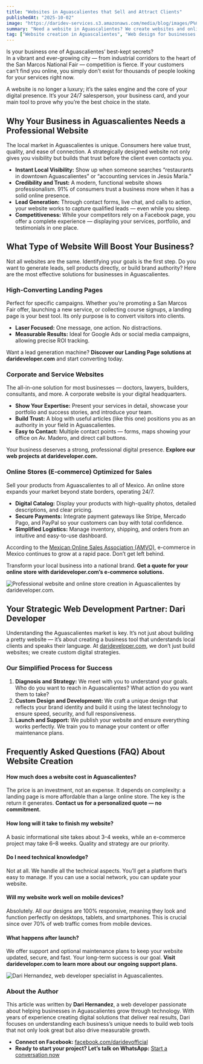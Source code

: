 ```yaml
---
title: "Websites in Aguascalientes that Sell and Attract Clients"
publishedAt: "2025-10-02"
image: "https://daridev-services.s3.amazonaws.com/media/blog/images/P%C3%A1ginas_Web_en_Aguascalientes.445Z.png"
summary: "Need a website in Aguascalientes? We create websites and online stores that attract clients, increase your sales, and strengthen your brand. Get a quote for your project today!"
tag: ["Website creation in Aguascalientes", "Web design for businesses in Aguascalientes", "How much does a website cost in Aguascalientes", "Create an online store in Aguascalientes", "Professional web developer"]
---
```


Is your business one of Aguascalientes’ best-kept secrets?  
In a vibrant and ever-growing city — from industrial corridors to the heart of the San Marcos National Fair — competition is fierce. If your customers can’t find you online, you simply don’t exist for thousands of people looking for your services right now.

A website is no longer a luxury; it’s the sales engine and the core of your digital presence. It’s your 24/7 salesperson, your business card, and your main tool to prove why you’re the best choice in the state.

## Why Your Business in Aguascalientes Needs a Professional Website

The local market in Aguascalientes is unique. Consumers here value trust, quality, and ease of connection. A strategically designed website not only gives you visibility but builds that trust before the client even contacts you.

  * **Instant Local Visibility:** Show up when someone searches “restaurants in downtown Aguascalientes” or “accounting services in Jesús María.”
  * **Credibility and Trust:** A modern, functional website shows professionalism. 91% of consumers trust a business more when it has a solid online presence.
  * **Lead Generation:** Through contact forms, live chat, and calls to action, your website works to capture qualified leads — even while you sleep.
  * **Competitiveness:** While your competitors rely on a Facebook page, you offer a complete experience — displaying your services, portfolio, and testimonials in one place.

## What Type of Website Will Boost Your Business?

Not all websites are the same. Identifying your goals is the first step. Do you want to generate leads, sell products directly, or build brand authority? Here are the most effective solutions for businesses in Aguascalientes.

### High-Converting Landing Pages

Perfect for specific campaigns. Whether you’re promoting a San Marcos Fair offer, launching a new service, or collecting course signups, a landing page is your best tool. Its only purpose is to convert visitors into clients.

  * **Laser Focused:** One message, one action. No distractions.
  * **Measurable Results:** Ideal for Google Ads or social media campaigns, allowing precise ROI tracking.

Want a lead generation machine? **Discover our Landing Page solutions at darideveloper.com** and start converting today.

### Corporate and Service Websites

The all-in-one solution for most businesses — doctors, lawyers, builders, consultants, and more. A corporate website is your digital headquarters.

  * **Show Your Expertise:** Present your services in detail, showcase your portfolio and success stories, and introduce your team.
  * **Build Trust:** A blog with useful articles (like this one) positions you as an authority in your field in Aguascalientes.
  * **Easy to Contact:** Multiple contact points — forms, maps showing your office on Av. Madero, and direct call buttons.

Your business deserves a strong, professional digital presence. **Explore our web projects at darideveloper.com.**

### Online Stores (E-commerce) Optimized for Sales

Sell your products from Aguascalientes to all of Mexico. An online store expands your market beyond state borders, operating 24/7.

  * **Digital Catalog:** Display your products with high-quality photos, detailed descriptions, and clear pricing.
  * **Secure Payments:** Integrate payment gateways like Stripe, Mercado Pago, and PayPal so your customers can buy with total confidence.
  * **Simplified Logistics:** Manage inventory, shipping, and orders from an intuitive and easy-to-use dashboard.

According to the [Mexican Online Sales Association (AMVO)](https://www.amvo.org.mx/), e-commerce in Mexico continues to grow at a rapid pace. Don’t get left behind.

Transform your local business into a national brand. **Get a quote for your online store with darideveloper.com’s e-commerce solutions.**


![Professional website and online store creation in Aguascalientes by darideveloper.com.](https://ik.imagekit.io/14vwzifhw/dari/pagina%20web%20/image.png?updatedAt=1759885230293 "Professional website and online store creation in Aguascalientes by darideveloper.com.")


## Your Strategic Web Development Partner: Dari Developer

Understanding the Aguascalientes market is key. It’s not just about building a pretty website — it’s about creating a business tool that understands local clients and speaks their language. At [darideveloper.com](https://darideveloper.com/), we don’t just build websites; we create custom digital strategies.

### Our Simplified Process for Success

1. **Diagnosis and Strategy:** We meet with you to understand your goals. Who do you want to reach in Aguascalientes? What action do you want them to take?
2. **Custom Design and Development:** We craft a unique design that reflects your brand identity and build it using the latest technology to ensure speed, security, and full responsiveness.
3. **Launch and Support:** We publish your website and ensure everything works perfectly. We train you to manage your content or offer maintenance plans.

## Frequently Asked Questions (FAQ) About Website Creation

#### How much does a website cost in Aguascalientes?

The price is an investment, not an expense. It depends on complexity: a landing page is more affordable than a large online store. The key is the return it generates. **Contact us for a personalized quote — no commitment.**

#### How long will it take to finish my website?

A basic informational site takes about 3–4 weeks, while an e-commerce project may take 6–8 weeks. Quality and strategy are our priority.

#### Do I need technical knowledge?

Not at all. We handle all the technical aspects. You’ll get a platform that’s easy to manage. If you can use a social network, you can update your website.

#### Will my website work well on mobile devices?

Absolutely. All our designs are 100% responsive, meaning they look and function perfectly on desktops, tablets, and smartphones. This is crucial since over 70% of web traffic comes from mobile devices.

#### What happens after launch?

We offer support and optional maintenance plans to keep your website updated, secure, and fast. Your long-term success is our goal. **Visit darideveloper.com to learn more about our ongoing support plans.**


![Dari Hernandez, web developer specialist in Aguascalientes.](https://ik.imagekit.io/14vwzifhw/dari/pagina%20web%20/image(1).png?updatedAt=1759885229980 "Dari Hernandez, web developer specialist in Aguascalientes.")


### About the Author

This article was written by **Dari Hernandez**, a web developer passionate about helping businesses in Aguascalientes grow through technology. With years of experience creating digital solutions that deliver real results, Dari focuses on understanding each business’s unique needs to build web tools that not only look great but also drive measurable growth.

  * **Connect on Facebook:** [facebook.com/daridevofficial](https://www.facebook.com/daridevofficial)
  * **Ready to start your project? Let’s talk on WhatsApp:** [Start a conversation now](https://api.whatsapp.com/send?phone=5214493402622)
